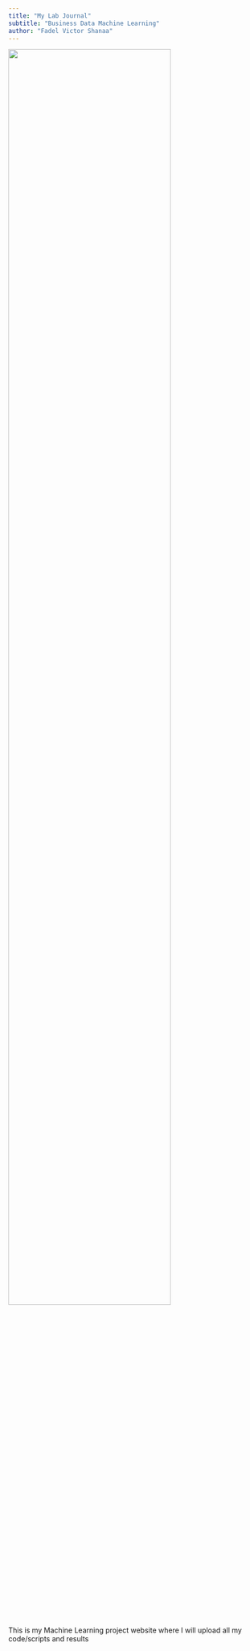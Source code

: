 ```yaml
---
title: "My Lab Journal"
subtitle: "Business Data Machine Learning"
author: "Fadel Victor Shanaa"
---
```


![](assets/logo/TIE_logo.svg){width=80% fig-align="center"}

This is my Machine Learning project website where I will upload all my code/scripts and results